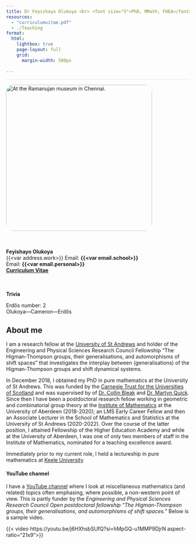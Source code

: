 ```yaml
---
title: Dr Feyishayo Olukoya <br> <font size="5">PhD, MMath, FHEA</font> 
resources:
  - "curriculumvitae.pdf"
  - ./Teaching
format: 
  html:
    lightbox: true
    page-layout: full
    grid: 
      margin-width: 500px
    
---
```


<hr style="opacity:0.1">

::: {.column-margin}

<style>
img {
  border-radius: 5%;
}
</style>
![At the Ramanujan museum in Chennai.](id.jpeg){width=400 fig-align="left" .lightbox}
<br>
<br>
<br>

**Feyishayo Olukoya**<br>
{{<var address.work>}}
<!-- School of Mathematics and Statistics <br> -->
<!-- University of St Andrews<br> -->
<!-- North Haugh<br> -->
<!-- St Andrews<br> -->
<!-- Fife<br> -->
<!-- Scotland<br> -->
<!-- ST5 5NA<br> -->
Email: **{{<var email.school>}}**<br>
Email: **{{<var email.personal>}}**<br>
[**Curriculum Vitae**](./curriculumvitae.pdf){target="_blank"}
<br>
<br>
<br>


__Trivia__

Erdős number: 2 <br>
Olukoya---Cameron---Erdős <br>
<!-- <br> -->
<!-- <br> -->

<!-- ![](logo.jpg){width=25%} -->

:::



## About me

I am a research fellow at the [University of St Andrews](https://www.st-andrews.ac.uk/) and holder of the Engineering and Physical Sciences Research Council Fellowship "The Higman-Thompson groups, their generalisations, and automorphisms of shift spaces" that investigates the interplay between (generalisations) of the Higman-Thompson groups and shift dynamical systems.

In December 2018, I obtained my PhD in pure mathematics at the University of St Andrews. This was funded by the [Carnegie Trust for the Universities of Scotland](https://carnegie-trust.org/) and was supervised by of [Dr. Collin Bleak](https://www.st-andrews.ac.uk/mathematics-statistics/people/cb211/) and [Dr. Martyn Quick](https://martynquick.github.io/index.html). Since then  I have been a postdoctoral research fellow working in geometric and combinatorial group theory at the [Institute of Mathematics](https://www.abdn.ac.uk/ncs/departments/mathematics/) at the University of Aberdeen (2018-2020);  an LMS Early Career Fellow and then an Associate Lecturer in the School of Mathematics and Statistics at the University of St Andrews (2020-2022). Over the course of the latter position, I attained Fellowship of the Higher Education Academy and while at the University of Aberdeen, I was one of only two members of staff in the Institute of Mathematics, nominated for a teaching excellence award.  

Immediately prior to my current role, I held a lectureship in pure mathematics at [Keele University](https://www.keele.ac.uk/)




####  YouTube channel

I have a [YouTube channel](https://www.youtube.com/@shayoolukoya8900/videos) where I look at miscellaneous mathematics (and related) topics often emphasing, where possible, a non-western point of view. This is partly funder by the *Engineering and Physical Sciences Research Council Open postdoctoral fellowship "The Higman-Thompson groups, their generalisations, and automorphisms of shift spaces."* Below is a sample video.

{{< video https://youtu.be/j6HXhsbSUfQ?si=hMpGQ-u1MMP9DjrN aspect-ratio="21x9">}}




